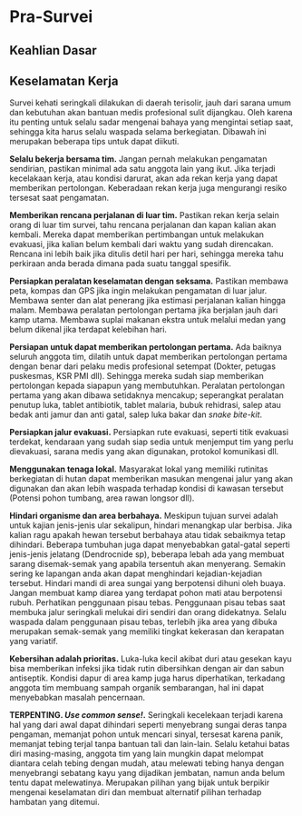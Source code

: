 # Pra-Survei {-}

## Keahlian Dasar {-}

## Keselamatan Kerja {-}
Survei kehati seringkali dilakukan di daerah terisolir, jauh dari sarana umum dan kebutuhan akan bantuan medis profesional sulit dijangkau. Oleh karena itu penting untuk selalu sadar mengenai bahaya yang mengintai setiap saat, sehingga kita harus selalu waspada selama berkegiatan. Dibawah ini merupakan beberapa tips untuk dapat diikuti.

**Selalu bekerja bersama tim.** Jangan pernah melakukan pengamatan sendirian, pastikan minimal ada satu anggota lain yang ikut. Jika terjadi kecelakaan kerja, atau kondisi darurat, akan ada rekan kerja yang dapat memberikan pertolongan. Keberadaan rekan kerja juga mengurangi resiko tersesat saat pengamatan.

**Memberikan rencana perjalanan di luar tim.** Pastikan rekan kerja selain orang di luar tim survei, tahu rencana perjalanan dan kapan kalian akan kembali. Mereka dapat memberikan pertimbangan untuk melakukan evakuasi, jika kalian belum kembali dari waktu yang sudah direncakan. Rencana ini lebih baik jika ditulis detil hari per hari, sehingga mereka tahu perkiraan anda berada dimana pada suatu tanggal spesifik.

**Persiapkan peralatan keselamatan dengan seksama.** Pastikan membawa peta, kompas dan GPS jika ingin melakukan pengamatan di luar jalur. Membawa senter dan alat penerang jika estimasi perjalanan kalian hingga malam. Membawa peralatan pertolongan pertama jika berjalan jauh dari kamp utama. Membawa suplai makanan ekstra untuk melalui medan yang belum dikenal jika terdapat kelebihan hari.

**Persiapan untuk dapat memberikan pertolongan pertama.** Ada baiknya seluruh anggota tim, dilatih untuk dapat memberikan pertolongan pertama dengan benar dari pelaku medis profesional setempat (Dokter, petugas puskesmas, KSR PMI dll). Sehingga mereka sudah siap memberikan pertolongan kepada siapapun yang membutuhkan. Peralatan pertolongan pertama yang akan dibawa setidaknya mencakup; seperangkat peralatan penutup luka, tablet antibiotik, tablet malaria, bubuk rehidrasi, salep atau bedak anti jamur dan anti gatal, salep luka bakar dan _snake bite-kit_. 

**Persiapkan jalur evakuasi.** Persiapkan rute evakuasi, seperti titik evakuasi terdekat, kendaraan yang sudah siap sedia untuk menjemput tim yang perlu dievakuasi, sarana medis yang akan digunakan, protokol komunikasi dll.

**Menggunakan tenaga lokal.** Masyarakat lokal yang memiliki rutinitas berkegiatan di hutan dapat memberikan masukan mengenai jalur yang akan digunakan dan akan lebih waspada terhadap kondisi di kawasan tersebut (Potensi pohon tumbang, area rawan longsor dll).

**Hindari organisme dan area berbahaya.** Meskipun tujuan survei adalah untuk kajian jenis-jenis ular sekalipun, hindari menangkap ular berbisa. Jika kalian ragu apakah hewan tersebut berbahaya atau tidak sebaikmya tetap dihindari. Beberapa tumbuhan juga dapat menyebabkan gatal-gatal seperti jenis-jenis jelatang (Dendrocnide sp), beberapa lebah ada yang membuat sarang disemak-semak yang apabila tersentuh akan menyerang. Semakin sering ke lapangan anda akan dapat menghindari kejadian-kejadian tersebut.  Hindari mandi di area sungai yang berpotensi dihuni oleh buaya. Jangan membuat kamp diarea yang terdapat pohon mati atau berpotensi rubuh.
Perhatikan penggunaan pisau tebas. Penggunaan pisau tebas saat membuka jalur seringkali melukai diri sendiri dan orang didekatnya. Selalu waspada dalam penggunaan pisau tebas, terlebih jika area yang dibuka merupakan semak-semak yang memiliki tingkat kekerasan dan kerapatan yang variatif.

**Kebersihan adalah prioritas.** Luka-luka kecil akibat duri atau gesekan kayu bisa memberikan infeksi jika tidak rutin dibersihkan dengan air dan sabun antiseptik. Kondisi dapur di area kamp juga harus diperhatikan, terkadang anggota tim membuang sampah organik sembarangan, hal ini dapat menyebabkan masalah pencernaan. 

**TERPENTING. _Use common sense!_.** Seringkali kecelekaan terjadi karena hal yang dari awal dapat dihindari seperti menyebrang sungai deras tanpa pengaman, memanjat pohon untuk mencari sinyal, tersesat karena panik, memanjat tebing terjal tanpa bantuan tali dan lain-lain. Selalu ketahui batas diri masing-masing, anggota tim yang lain mungkin dapat melompat diantara celah tebing dengan mudah, atau melewati tebing hanya dengan menyebrangi sebatang kayu yang dijadikan jembatan, namun anda belum tentu dapat melewatinya. Merupakan pilihan yang bijak untuk berpikir mengenai keselamatan diri dan membuat alternatif pilihan terhadap hambatan yang ditemui.